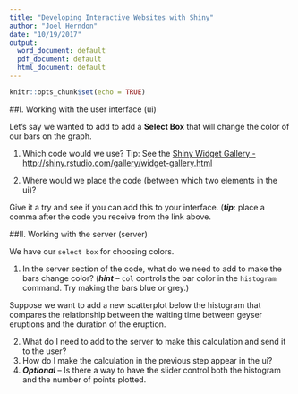 ```yaml
---
title: "Developing Interactive Websites with Shiny"
author: "Joel Herndon"
date: "10/19/2017"
output:
  word_document: default
  pdf_document: default
  html_document: default
---
```


```r
knitr::opts_chunk$set(echo = TRUE)
```
##I. Working with the user interface (ui)

Let’s say we wanted to add to add a **Select Box** that will change the color of our bars on the graph.

  1. Which code would we use?  Tip: See the [Shiny Widget Gallery - http://shiny.rstudio.com/gallery/widget-gallery.html](http://shiny.rstudio.com/gallery/widget-gallery.html)


  2. Where would we place the code (between which two elements in the ui)?


Give it a try and see if you can add this to your interface. (***tip***: place a comma after the code you receive from the link above.


##II. Working with the server (server)

We have our `select box` for choosing colors.

  1.   In the server section of the code, what do we need to add to make the bars change color? (***hint*** – `col` controls the bar color in the `histogram` command. Try making the bars blue or grey.)

Suppose we want to add a new scatterplot below the histogram that compares the relationship between the waiting time between geyser eruptions and the duration of the eruption.

  2. What do I need to add to the server to make this calculation and send it to the user?
  3. How do I make the calculation in the previous step appear in the ui?
  4. ***Optional*** – Is there a way to have the slider control both the histogram and the number of points plotted.


